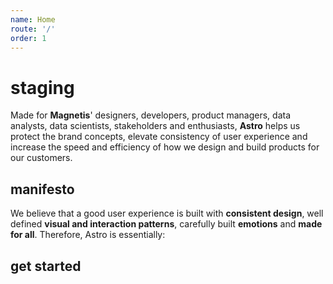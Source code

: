 ```yaml
---
name: Home
route: '/'
order: 1
---
```



# staging

<GithubButtons />

Made for **Magnetis**' designers, developers, product managers, data analysts, data scientists, stakeholders and enthusiasts, **Astro** helps us protect the brand concepts, elevate consistency of user experience and increase the speed and efficiency of how we design and build products for our customers.

## manifesto

We believe that a good user experience is built with **consistent design**, well defined **visual and interaction patterns**, carefully built **emotions** and **made for all**.
Therefore, Astro is essentially:

<IntroCards />

## get started

<StartedCards />
